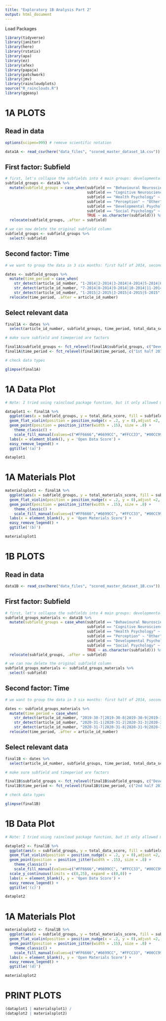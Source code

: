 ```yaml
---
title: "Exploratory 1B Analysis Part 2"
output: html_document
---
```


Load Packages
```r
library(tidyverse)
library(janitor)
library(here)
library(rstatix)
library(apa)
library(ez)
library(afex)
library(papaja)
library(patchwork)
library(jmv)
library(raincloudplots)
source("R_rainclouds.R")
library(ggeasy)
```

# 1A PLOTS

## Read in data
```r
options(scipen=999) # remove scientific notation

data1A <- read_csv(here("data_files", "scored_master_dataset_1A.csv"))
```

## First factor: Subfield
```r
# first, let's collapse the subfields into 4 main groups: developmental, cognition, social and 'other'
subfield_groups <- data1A %>%
  mutate(subfield_groups = case_when(subfield == "Behavioural Neuroscience" ~ "Other",
                                     subfield == "Cognitive Neuroscience" ~ "Other",
                                     subfield == "Health Psychology" ~ "Other",
                                     subfield == "Perception" ~ "Other",
                                     subfield == "Developmental Psychology" ~ "Development",
                                     subfield == "Social Psychology" ~  "Social",
                                     TRUE ~ as.character(subfield))) %>%
  relocate(subfield_groups, .after = subfield)

# we can now delete the original subfield column
subfield_groups <- subfield_groups %>%
  select(-subfield)
```

## Second factor: Time 

```r
# we want to group the data in 3 six months: first half of 2014, second half of 2014 and first half of 2015

dates <- subfield_groups %>%
  mutate(time_period = case_when(
    str_detect(article_id_number, "1-2014|2-2014|3-2014|4-2014|5-2014|6-2014") ~ "1st half 2014",
    str_detect(article_id_number, "7-2014|8-2014|9-2014|10-2014|11-2014|12-2014") ~ "2nd half 2014",
    str_detect(article_id_number, "1-2015|2-2015|3-2015|4-2015|5-2015") ~ "1st half 2015")) %>%
  relocate(time_period, .after = article_id_number)

```

## Select relevant data 

```r
final1A <- dates %>%
  select(article_id_number, subfield_groups, time_period, total_data_score, total_materials_score)

# make sure subfield and timeperiod are factors 

final1A$subfield_groups <- fct_relevel(final1A$subfield_groups, c("Development", "Social", "Cognition", "Other"))
final1A$time_period <- fct_relevel(final1A$time_period, c("1st half 2014", "2nd half 2014", "1st half 2015"))

# check data types

glimpse(final1A)
```

# 1A Data Plot

```r

# Note: I tried using raincloud package function, but it only allowed me to compare two subfields at a time

dataplot1 <- final1A %>% 
  ggplot(aes(x = subfield_groups, y = total_data_score, fill = subfield_groups)) +
  geom_flat_violin(position = position_nudge(x = .2, y = 0),adjust =2, alpha = 0.5) +
  geom_point(position = position_jitter(width = .15), size = .8) +
    theme_classic() +
    scale_fill_manual(values=c("#FF6666","#6699CC", "#FFCC33", "#00CC99")) +
  labs(x = element_blank(), y = 'Open Data Score') +
  easy_remove_legend() + 
  ggtitle('(a)')

dataplot1
```

# 1A Materials Plot

```r
materialsplot1 <- final1A %>% 
  ggplot(aes(x = subfield_groups, y = total_materials_score, fill = subfield_groups)) +
  geom_flat_violin(position = position_nudge(x = .2, y = 0),adjust =2, alpha = 0.5) +
  geom_point(position = position_jitter(width = .15), size = .8) +
    theme_classic() +
    scale_fill_manual(values=c("#FF6666","#6699CC", "#FFCC33", "#00CC99")) +
  labs(x = element_blank(), y = 'Open Materials Score') +
  easy_remove_legend() + 
  ggtitle('(b)')

materialsplot1
```

# 1B PLOTS

## Read in data

```r
data1B <- read_csv(here("data_files", "scored_master_dataset_1B.csv"))
```

## First factor: Subfield
```r
# first, let's collapse the subfields into 4 main groups: developmental, cognition, social and 'other'
subfield_groups_materials <- data1B %>%
  mutate(subfield_groups = case_when(subfield == "Behavioural Neuroscience" ~ "Other",
                                     subfield == "Cognitive Neuroscience" ~ "Other",
                                     subfield == "Health Psychology" ~ "Other",
                                     subfield == "Perception" ~ "Other",
                                     subfield == "Developmental Psychology" ~ "Development",
                                     subfield == "Social Psychology" ~  "Social",
                                     TRUE ~ as.character(subfield))) %>%
  relocate(subfield_groups, .after = subfield)

# we can now delete the original subfield column
subfield_groups_materials <- subfield_groups_materials %>%
  select(-subfield)
```

## Second factor: Time 

```r
# we want to group the data in 3 six months: first half of 2014, second half of 2014 and first half of 2015

dates <- subfield_groups_materials %>%
  mutate(time_period = case_when(
    str_detect(article_id_number, "2019-30-7|2019-30-8|2019-30-9|2019-30-10|2019-30-11|2019-30-12") ~ "2nd half 2019",
    str_detect(article_id_number, "2020-31-1|2020-31-2|2020-31-3|2020-31-4|2020-31-5|2020-31-6") ~ "1st half 2020",
    str_detect(article_id_number, "2020-31-7|2020-31-8|2020-31-9|2020-31-10|2020-31-11|2020-31-12") ~ "2nd half 2020")) %>%
  relocate(time_period, .after = article_id_number)

```

## Select relevant data 

```r
final1B <- dates %>%
  select(article_id_number, subfield_groups, time_period, total_data_score, total_materials_score)

# make sure subfield and timeperiod are factors 

final1B$subfield_groups <- fct_relevel(final1B$subfield_groups, c("Development", "Social", "Cognition", "Other"))
final1B$time_period <- fct_relevel(final1B$time_period, c("2nd half 2019", "1st half 2020", "2nd half 2020"))

# check data types

glimpse(final1B)
```

# 1B Data Plot

```r

# Note: I tried using raincloud package function, but it only allowed me to compare two subfields at a time

dataplot2 <- final1B %>% 
  ggplot(aes(x = subfield_groups, y = total_data_score, fill = subfield_groups)) +
  geom_flat_violin(position = position_nudge(x = .2, y = 0),adjust =2, alpha = 0.5) +
  geom_point(position = position_jitter(width = .15), size = .8) +
    theme_classic() +
    scale_fill_manual(values=c("#FF6666","#6699CC", "#FFCC33", "#00CC99")) +
  scale_y_continuous(limits = c(0,25), expand = c(0,0)) +
  labs(x = element_blank(), y = 'Open Data Score') +
  easy_remove_legend() + 
  ggtitle('(c)')

dataplot2
```
# 1A Materials Plot

```r
materialsplot2 <- final1B %>% 
  ggplot(aes(x = subfield_groups, y = total_materials_score, fill = subfield_groups)) +
  geom_flat_violin(position = position_nudge(x = .2, y = 0),adjust =2, alpha = 0.5) +
  geom_point(position = position_jitter(width = .15), size = .8) +
    theme_classic() +
    scale_fill_manual(values=c("#FF6666","#6699CC", "#FFCC33", "#00CC99")) +
  labs(x = element_blank(), y = 'Open Materials Score') +
  easy_remove_legend() + 
  ggtitle('(d)')

materialsplot2
```

# PRINT PLOTS

```r
(dataplot1 | materialsplot1) / 
(dataplot2 | materialsplot2)
```


